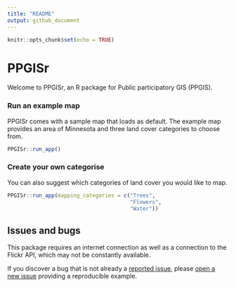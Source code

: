 ```yaml
---
title: "README"
output: github_document
---
```


```r
knitr::opts_chunk$set(echo = TRUE)
```

# PPGISr
Welcome to PPGISr, an R package for Public participatory GIS (PPGIS).


### Run an example map
PPGISr comes with a sample map that loads as default. The example map provides an area of Minnesota and three land cover categories to choose from. 

```r
PPGISr::run_app()
```

### Create your own categorise 
You can also suggest which categories of land cover you would like to map.

```r
PPGISr::run_app(mapping_categories = c("Trees", 
                                       "Flowers",
                                       "Water"))
```

## Issues and bugs

This package requires an internet connection as well as a connection to
the Flickr API, which may not be constantly available.

If you discover a bug that is not already a [reported issue](https://github.com/GLISA-umich/PPGISr/issues), please [open a new issue](https://github.com/GLISA-umich/PPGISr/issues/new) providing a reproducible example.

